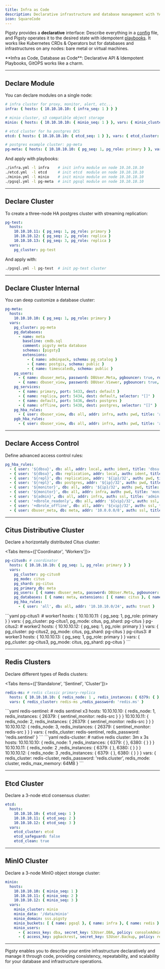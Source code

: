 ```yaml
---
title: Infra as Code
description: Declarative infrastructure and database management with YAML-driven configuration
icon: SquareCode
---
```



Pigsty provides a **declarative** interface: Describe everything in a [config](/docs/config/inventory) file, and Pigsty operates it to the desired state with idempotent [playbooks](/docs/admin/playbook/). It works like Kubernetes CRDs & Operators but for databases and infrastructures on any nodes: bare metal or virtual machines.

<Callout type="info">
**Infra as Code, Database as Code**: Declarative API & Idempotent Playbooks, GitOPS works like a charm.
</Callout>

--------

## Declare Module

You can declare modules on a single node:

```yaml
# infra cluster for proxy, monitor, alert, etc...
infra: { hosts: { 10.10.10.10: { infra_seq: 1 } } }

# minio cluster, s3 compatible object storage
minio: { hosts: { 10.10.10.10: { minio_seq: 1 } }, vars: { minio_cluster: minio } }

# etcd cluster for ha postgres DCS
etcd: { hosts: { 10.10.10.10: { etcd_seq: 1 } }, vars: { etcd_cluster: etcd } }

# postgres example cluster: pg-meta
pg-meta: { hosts: { 10.10.10.10: { pg_seq: 1, pg_role: primary } }, vars: { pg_cluster: pg-meta } }
```

And apply with playbooks:

```bash
./infra.yml -l infra    # init infra module on node 10.10.10.10
./etcd.yml  -l etcd     # init etcd  module on node 10.10.10.10
./minio.yml -l minio    # init minio module on node 10.10.10.10
./pgsql.yml -l pg-meta  # init pgsql module on node 10.10.10.10
```

--------

## Declare Cluster

To create a three-node HA postgres cluster with streaming replication:

```yaml
pg-test:
  hosts:
    10.10.10.11: { pg_seq: 1, pg_role: primary }
    10.10.10.12: { pg_seq: 2, pg_role: replica }
    10.10.10.13: { pg_seq: 3, pg_role: replica }
  vars:
    pg_cluster: pg-test
```

And apply with:

```bash
./pgsql.yml -l pg-test  # init pg-test cluster
```

--------

## Declare Cluster Internal

You can deep customize a database cluster:

```yaml
pg-meta:
  hosts:
    10.10.10.10: { pg_seq: 1, pg_role: primary }
  vars:
    pg_cluster: pg-meta
    pg_databases:
      - name: meta
        baseline: cmdb.sql
        comment: pigsty meta database
        schemas: [pigsty]
        extensions:
          - { name: adminpack, schema: pg_catalog }
          - { name: postgis, schema: public }
          - { name: timescaledb, schema: public }
    pg_users:
      - { name: dbuser_meta, password: DBUser.Meta, pgbouncer: true, roles: [dbrole_admin], comment: pigsty admin user }
      - { name: dbuser_view, password: DBUser.Viewer, pgbouncer: true, roles: [dbrole_readonly], comment: pigsty read-only user }
    pg_services:
      - { name: primary, port: 5433, dest: default }
      - { name: replica, port: 5434, dest: default, selector: "[]" }
      - { name: default, port: 5436, dest: postgres }
      - { name: offline, port: 5438, dest: postgres, selector: "[]" }
    pg_hba_rules:
      - { user: dbuser_view, db: all, addr: infra, auth: pwd, title: 'allow view user from infra nodes' }
    pgb_hba_rules:
      - { user: dbuser_view, db: all, addr: infra, auth: pwd, title: 'allow view user from infra nodes' }
```

--------

## Declare Access Control

Define advanced access control rules:

```yaml
pg_hba_rules:
  - { user: '${dbsu}', db: all, addr: local, auth: ident, title: 'dbsu access via local os user ident' }
  - { user: '${dbsu}', db: replication, addr: local, auth: ident, title: 'dbsu replication from local os ident' }
  - { user: '${repl}', db: replication, addr: '${ip}/32', auth: pwd, title: 'replicator replication from ${ip}' }
  - { user: '${repl}', db: postgres, addr: '${ip}/32', auth: pwd, title: 'replicator postgres db from ${ip}' }
  - { user: '${monitor}', db: all, addr: '${ip}/32', auth: pwd, title: 'monitor from ${ip}' }
  - { user: '${monitor}', db: all, addr: infra, auth: pwd, title: 'monitor from infra nodes' }
  - { user: '${admin}', db: all, addr: infra, auth: ssl, title: 'admin @ infra nodes with pwd & ssl' }
  - { user: '+dbrole_readonly', db: all, addr: '${vip}/32', auth: ssl, title: 'allow readonly role from ${vip} with ssl' }
  - { user: '+dbrole_offline', db: all, addr: '${vip}/32', auth: ssl, title: 'allow offline role from ${vip} with ssl' }
  - { user: dbuser_meta, db: meta, addr: '10.0.0.0/8', auth: ssl, title: 'allow meta user from 10.0.0.0/8 with ssl' }
```

--------

## Citus Distributive Cluster

Declare a horizontally distributed Citus cluster:

<Tabs items={['Coordinator', 'Workers']}>
<Tab value="Coordinator">
```yaml
pg-citus0: # coordinator
  hosts: { 10.10.10.10: { pg_seq: 1, pg_role: primary } }
  vars:
    pg_cluster: pg-citus0
    pg_mode: citus
    pg_shard: pg-citus
    pg_primary_db: meta
    pg_users: [ { name: dbuser_meta, password: DBUser.Meta, pgbouncer: true, roles: [ dbrole_admin ] } ]
    pg_databases: [ { name: meta, extensions: [ { name: citus }, { name: postgis }, { name: timescaledb } ] } ]
    pg_hba_rules:
      - { user: 'all', db: all, addr: '10.10.10.0/24', auth: trust }
```
</Tab>
<Tab value="Workers">
```yaml
pg-citus1: # worker1
  hosts: { 10.10.10.11: { pg_seq: 1, pg_role: primary } }
  vars: { pg_cluster: pg-citus1, pg_mode: citus, pg_shard: pg-citus }
pg-citus2: # worker2
  hosts: { 10.10.10.12: { pg_seq: 1, pg_role: primary } }
  vars: { pg_cluster: pg-citus2, pg_mode: citus, pg_shard: pg-citus }
pg-citus3: # worker3
  hosts: { 10.10.10.13: { pg_seq: 1, pg_role: primary } }
  vars: { pg_cluster: pg-citus3, pg_mode: citus, pg_shard: pg-citus }
```
</Tab>
</Tabs>

--------

## Redis Clusters

Declare different types of Redis clusters:

<Tabs items={['Standalone', 'Sentinel', 'Cluster']}>
<Tab value="Standalone">
```yaml
redis-ms: # redis classic primary-replica
  hosts: { 10.10.10.10: { redis_node: 1 , redis_instances: { 6379: { }, 6380: { replica_of: '10.10.10.10 6379' } } } }
  vars: { redis_cluster: redis-ms ,redis_password: 'redis.ms' }
```
</Tab>
<Tab value="Sentinel">
```yaml
redis-sentinel: # redis sentinel x3
  hosts:
    10.10.10.10: { redis_node: 1, redis_instances: { 26379: { sentinel_monitor: redis-src } } }
    10.10.10.11: { redis_node: 2, redis_instances: { 26379: { sentinel_monitor: redis-src } } }
    10.10.10.12: { redis_node: 3, redis_instances: { 26379: { sentinel_monitor: redis-src } } }
  vars: { redis_cluster: redis-sentinel, redis_password: 'redis.sentinel' }
```
</Tab>
<Tab value="Cluster">
```yaml
redis-cluster: # native redis cluster: 3m x 3s
  hosts:
    10.10.10.10: { redis_node: 1 ,redis_instances: { 6379: { }, 6380: { } } }
    10.10.10.11: { redis_node: 2 ,redis_instances: { 6379: { }, 6380: { } } }
    10.10.10.12: { redis_node: 3 ,redis_instances: { 6379: { }, 6380: { } } }
  vars: { redis_cluster: redis-cluster, redis_password: 'redis.cluster', redis_mode: cluster, redis_max_memory: 64MB }
```
</Tab>
</Tabs>

--------

## Etcd Cluster

Declare a 3-node etcd consensus cluster:

```yaml
etcd:
  hosts:
    10.10.10.10: { etcd_seq: 1 }
    10.10.10.11: { etcd_seq: 2 }
    10.10.10.12: { etcd_seq: 3 }
  vars:
    etcd_cluster: etcd
    etcd_safeguard: false
    etcd_clean: true
```

--------

## MinIO Cluster

Declare a 3-node MinIO object storage cluster:

```yaml
minio:
  hosts:
    10.10.10.10: { minio_seq: 1 }
    10.10.10.11: { minio_seq: 2 }
    10.10.10.12: { minio_seq: 3 }
  vars:
    minio_cluster: minio
    minio_data: '/data/minio'
    minio_domain: sss.pigsty
    minio_buckets: [ { name: pgsql }, { name: infra }, { name: redis } ]
    minio_users:
      - { access_key: dba, secret_key: S3User.DBA, policy: consoleAdmin }
      - { access_key: pgbackrest, secret_key: S3User.Backup, policy: readwrite }
```

---

Pigsty enables you to describe your entire infrastructure declaratively and manage it through code, providing consistency, repeatability, and scalability for your database and infrastructure operations.